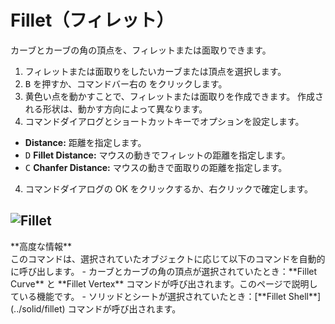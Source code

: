 

# Fillet（フィレット）

<Reference shortcut="B" command="Fillet" button="コマンドバー右" />

カーブとカーブの角の頂点を、フィレットまたは面取りできます。

1. フィレットまたは面取りをしたいカーブまたは頂点を選択します。
2. <kbd>B</kbd> を押すか、コマンドバー右の <ButtonIcon type="button-fillet" /> をクリックします。
3. 黄色い点を動かすことで、フィレットまたは面取りを作成できます。
作成される形状は、動かす方向によって異なります。
4. コマンドダイアログとショートカットキーでオプションを設定します。
  - **Distance:** 距離を指定します。
  - <kbd>D</kbd> **Fillet Distance:** マウスの動きでフィレットの距離を指定します。
  - <kbd>C</kbd> **Chanfer Distance:** マウスの動きで面取りの距離を指定します。
4. コマンドダイアログの OK をクリックするか、右クリックで確定します。

![Fillet](/img/fillet.gif)
---
<Callout type="info" emoji="ℹ️">
**高度な情報**<br />
このコマンドは、選択されていたオブジェクトに応じて以下のコマンドを自動的に呼び出します。
- カーブとカーブの角の頂点が選択されていたとき：**Fillet Curve** と **Fillet Vertex** コマンドが呼び出されます。このページで説明している機能です。
- ソリッドとシートが選択されていたとき：[**Fillet Shell**](../solid/fillet) コマンドが呼び出されます。
</Callout>
